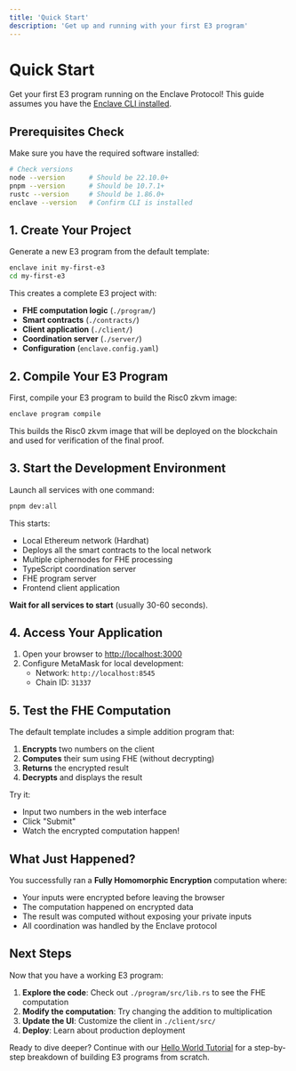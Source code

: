```yaml
---
title: 'Quick Start'
description: 'Get up and running with your first E3 program'
---
```


# Quick Start

Get your first E3 program running on the Enclave Protocol! This guide assumes you have the
[Enclave CLI installed](/installation).

## Prerequisites Check

Make sure you have the required software installed:

```bash
# Check versions
node --version      # Should be 22.10.0+
pnpm --version      # Should be 10.7.1+
rustc --version     # Should be 1.86.0+
enclave --version   # Confirm CLI is installed
```

## 1. Create Your Project

Generate a new E3 program from the default template:

```bash
enclave init my-first-e3
cd my-first-e3
```

This creates a complete E3 project with:

- **FHE computation logic** (`./program/`)
- **Smart contracts** (`./contracts/`)
- **Client application** (`./client/`)
- **Coordination server** (`./server/`)
- **Configuration** (`enclave.config.yaml`)

## 2. Compile Your E3 Program

First, compile your E3 program to build the Risc0 zkvm image:

```bash
enclave program compile
```

This builds the Risc0 zkvm image that will be deployed on the blockchain and used for verification
of the final proof.

## 3. Start the Development Environment

Launch all services with one command:

```bash
pnpm dev:all
```

This starts:

- Local Ethereum network (Hardhat)
- Deploys all the smart contracts to the local network
- Multiple ciphernodes for FHE processing
- TypeScript coordination server
- FHE program server
- Frontend client application

**Wait for all services to start** (usually 30-60 seconds).

## 4. Access Your Application

1. Open your browser to [http://localhost:3000](http://localhost:3000)
2. Configure MetaMask for local development:
   - Network: `http://localhost:8545`
   - Chain ID: `31337`

## 5. Test the FHE Computation

The default template includes a simple addition program that:

1. **Encrypts** two numbers on the client
2. **Computes** their sum using FHE (without decrypting)
3. **Returns** the encrypted result
4. **Decrypts** and displays the result

Try it:

- Input two numbers in the web interface
- Click "Submit"
- Watch the encrypted computation happen!

## What Just Happened?

You successfully ran a **Fully Homomorphic Encryption** computation where:

- Your inputs were encrypted before leaving the browser
- The computation happened on encrypted data
- The result was computed without exposing your private inputs
- All coordination was handled by the Enclave protocol

## Next Steps

Now that you have a working E3 program:

1. **Explore the code**: Check out `./program/src/lib.rs` to see the FHE computation
2. **Modify the computation**: Try changing the addition to multiplication
3. **Update the UI**: Customize the client in `./client/src/`
4. **Deploy**: Learn about production deployment

Ready to dive deeper? Continue with our [Hello World Tutorial](/hello-world-tutorial) for a
step-by-step breakdown of building E3 programs from scratch.
